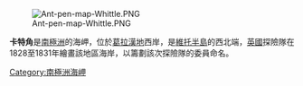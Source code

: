 [[Image:Ant-pen-map-Whittle.PNG|thumb]]

{{coord|63|46|S|59|54|W|source:GNIS|display=title}}

'''卡特角'''是[[南極洲|南極洲]]的海岬，位於[[葛拉漢地|葛拉漢地]]西岸，是[[維托半島|維托半島]]的西北端，[[英國|英國]]探險隊在1828至1831年繪畫該地區海岸，以籌劃該次探險隊的委員命名。

{{Antarctica-geo-stub}}
[[Category:南極洲海岬|Category:南極洲海岬]]